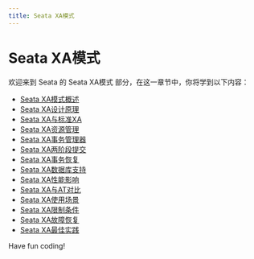 ```yaml
---
title: Seata XA模式
---
```


# Seata XA模式

欢迎来到 Seata 的 Seata XA模式 部分，在这一章节中，你将学到以下内容：

- [Seata XA模式概述](./0-seata-xa-mode-overview.mdx)
- [Seata XA设计原理](./1-seata-xa-design-principles.mdx)
- [Seata XA与标准XA](./2-seata-xa-vs-standard-xa.mdx)
- [Seata XA资源管理](./3-seata-xa-resource-management.mdx)
- [Seata XA事务管理器](./4-seata-xa-transaction-manager.mdx)
- [Seata XA两阶段提交](./5-seata-xa-two-phase-submission.mdx)
- [Seata XA事务恢复](./6-seata-xa-transaction-recovery.mdx)
- [Seata XA数据库支持](./7-seata-xa-database-support.mdx)
- [Seata XA性能影响](./8-seata-xa-performance-impact.mdx)
- [Seata XA与AT对比](./9-seata-xa-vs-at.mdx)
- [Seata XA使用场景](./10-seata-xa-usage-scenarios.mdx)
- [Seata XA限制条件](./11-seata-xa-restriction.mdx)
- [Seata XA故障恢复](./12-seata-xa-failure-recovery.mdx)
- [Seata XA最佳实践](./13-seata-xa-best-practices.mdx)

Have fun coding!